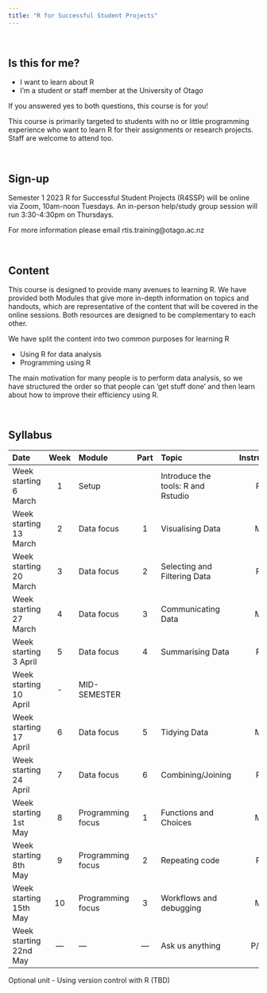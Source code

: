 ```yaml
---
title: "R for Successful Student Projects"
---
```


\

## Is this for me?

- I want to learn about R
- I'm a student or staff member at the University of Otago

If you answered yes to both questions, this course is for you!

This course is primarily targeted to students with no or little programming experience who want to learn R for their assignments or research projects. Staff are welcome to attend too.

\

## Sign-up

Semester 1 2023 R for Successful Student Projects (R4SSP) will be online via Zoom, 10am-noon Tuesdays. An in-person help/study group session will run 3:30-4:30pm on Thursdays.
<!--Please register [using this form](https://docs.google.com/forms/d/e/1FAIpQLScOCwMa1_pSZPZEJyOZ4Wp8OORPqbd_S_84QPwaHR7urDu2mA/viewform?usp=sf_link) to receive details.-->


For more information please email rtis.training@otago.ac.nz

\

## Content

This course is designed to provide many avenues to learning R. We have provided both Modules that give more in-depth information on topics and handouts, which are representative of the content that will be covered in the online sessions. Both resources are designed to be complementary to each other.

We have split the content into two common purposes for learning R

- Using R for data analysis
- Programming using R

The main motivation for many people is to perform data analysis, so we have structured the order so that people can 'get stuff done' and then learn about how to improve their efficiency using R.

\

## Syllabus

Date | Week | Module | Part | Topic | Instructor
:--|:-:|:-|:-:|:--|:--:|
Week starting 6 March | 1 | Setup | | Introduce the tools: R and Rstudio | P
Week starting 13 March | 2 | Data focus | 1 | Visualising Data | M
Week starting 20 March | 3 | Data focus | 2 | Selecting and Filtering Data | P
Week starting 27 March | 4 | Data focus | 3 | Communicating Data | M
Week starting 3 April  | 5 | Data focus | 4 | Summarising Data | P
Week starting 10 April | - | MID-SEMESTER | | |
Week starting 17 April | 6 | Data focus | 5 | Tidying Data | M
Week starting 24 April | 7 |Data focus | 6 | Combining/Joining |P
Week starting 1st May | 8 | Programming focus | 1 | Functions and Choices | M
Week starting 8th May | 9 | Programming focus | 2 | Repeating code | P
Week starting 15th May | 10 | Programming focus | 3 | Workflows and debugging | M
Week starting 22nd May | --- | --- | --- | Ask us anything | P/M

Optional unit - Using version control with R (TBD)
